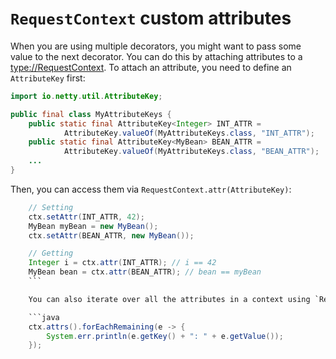 # `RequestContext` custom attributes

When you are using multiple decorators, you might want to pass some value to the next decorator.
You can do this by attaching attributes to a <type://RequestContext>. To attach an attribute,
you need to define an `AttributeKey` first:

```java
import io.netty.util.AttributeKey;

public final class MyAttributeKeys {
    public static final AttributeKey<Integer> INT_ATTR =
            AttributeKey.valueOf(MyAttributeKeys.class, "INT_ATTR");
    public static final AttributeKey<MyBean> BEAN_ATTR =
            AttributeKey.valueOf(MyAttributeKeys.class, "BEAN_ATTR");
    ...
}
```

Then, you can access them via `RequestContext.attr(AttributeKey)`:

```java
    // Setting
    ctx.setAttr(INT_ATTR, 42);
    MyBean myBean = new MyBean();
    ctx.setAttr(BEAN_ATTR, new MyBean());

    // Getting
    Integer i = ctx.attr(INT_ATTR); // i == 42
    MyBean bean = ctx.attr(BEAN_ATTR); // bean == myBean
    ```

    You can also iterate over all the attributes in a context using `RequestContext.attrs()`:

    ```java
    ctx.attrs().forEachRemaining(e -> {
        System.err.println(e.getKey() + ": " + e.getValue());
    });
```
